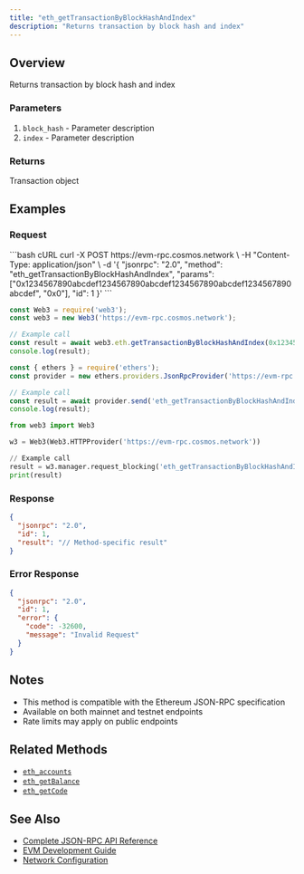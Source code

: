 ```yaml
---
title: "eth_getTransactionByBlockHashAndIndex"
description: "Returns transaction by block hash and index"
---
```


## Overview

Returns transaction by block hash and index

### Parameters

1. `block_hash` - Parameter description
2. `index` - Parameter description

### Returns

Transaction object

## Examples

### Request

<CodeGroup>
```bash cURL
curl -X POST https://evm-rpc.cosmos.network \
  -H "Content-Type: application/json" \
  -d '{
    "jsonrpc": "2.0",
    "method": "eth_getTransactionByBlockHashAndIndex",
    "params": ["0x1234567890abcdef1234567890abcdef1234567890abcdef1234567890abcdef", "0x0"],
    "id": 1
  }'
```

```javascript JavaScript (Web3.js)
const Web3 = require('web3');
const web3 = new Web3('https://evm-rpc.cosmos.network');

// Example call
const result = await web3.eth.getTransactionByBlockHashAndIndex(0x1234567890abcdef1234567890abcdef1234567890abcdef1234567890abcdef, 0x0);
console.log(result);
```

```javascript JavaScript (Ethers.js)
const { ethers } = require('ethers');
const provider = new ethers.providers.JsonRpcProvider('https://evm-rpc.cosmos.network');

// Example call
const result = await provider.send('eth_getTransactionByBlockHashAndIndex', ["0x1234567890abcdef1234567890abcdef1234567890abcdef1234567890abcdef", "0x0"]);
console.log(result);
```

```python Python (Web3.py)
from web3 import Web3

w3 = Web3(Web3.HTTPProvider('https://evm-rpc.cosmos.network'))

// Example call
result = w3.manager.request_blocking('eth_getTransactionByBlockHashAndIndex', ['0x1234567890abcdef1234567890abcdef1234567890abcdef1234567890abcdef', '0x0'])
print(result)
```
</CodeGroup>

### Response

```json
{
  "jsonrpc": "2.0",
  "id": 1,
  "result": "// Method-specific result"
}
```

### Error Response

```json
{
  "jsonrpc": "2.0",
  "id": 1,
  "error": {
    "code": -32600,
    "message": "Invalid Request"
  }
}
```

## Notes

- This method is compatible with the Ethereum JSON-RPC specification
- Available on both mainnet and testnet endpoints
- Rate limits may apply on public endpoints

## Related Methods

- [`eth_accounts`](./eth_accounts)
- [`eth_getBalance`](./eth_getBalance)
- [`eth_getCode`](./eth_getCode)

## See Also

- [Complete JSON-RPC API Reference](../index)
- [EVM Development Guide](/docs/evm/developers)
- [Network Configuration](/docs/evm/developers/local-setup)
